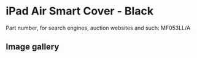 
# iPad Air Smart Cover - Black

Part number, for search engines, auction websites and such: MF053LL/A

## Image gallery

<div style={{ width: "768px" }}>
  <GalleryComponent
    images={[
      {
        original: "/everysource/MF053.webp",
        thumbnail: "/everypreview/MF053.webp",
      },
      {
        original: "/everysource/MF053_AV1_SILVER.webp",
        thumbnail: "/everypreview/MF053_AV1_SILVER.webp",
      },
      {
        original: "/everysource/MF053_AV1_SPACE_GRAY.webp",
        thumbnail: "/everypreview/MF053_AV1_SPACE_GRAY.webp",
      },
      {
        original: "/everysource/MF053_AV3.webp",
        thumbnail: "/everypreview/MF053_AV3.webp",
      },
      {
        original: "/everysource/MF053_AV4.webp",
        thumbnail: "/everypreview/MF053_AV4.webp",
      },
      {
        original: "/everysource/MF053_AV5.webp",
        thumbnail: "/everypreview/MF053_AV5.webp",
      },
      {
        original: "/everysource/MF053_AV6.webp",
        thumbnail: "/everypreview/MF053_AV6.webp",
      }
    ]}
  />
</div>